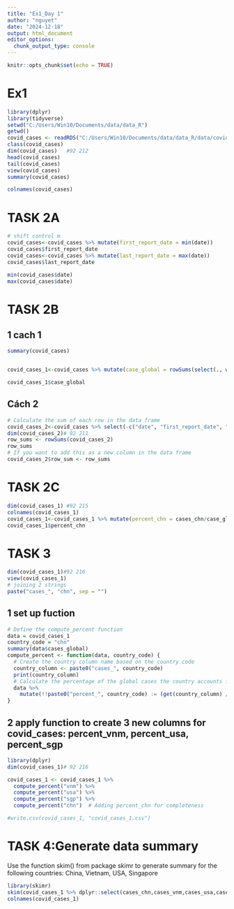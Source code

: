 ---
title: "Ex1_Day 1"
author: "nguyet"
date: "2024-12-18"
output: html_document
editor_options: 
  chunk_output_type: console
---

```{r setup, include=FALSE}
knitr::opts_chunk$set(echo = TRUE)
```

# Ex1

```{r}
library(dplyr)
library(tidyverse)
setwd("C:/Users/Win10/Documents/data/data_R")
getwd()
covid_cases <- readRDS("C:/Users/Win10/Documents/data/data_R/data/covid_cases.rds")
class(covid_cases)
dim(covid_cases)   #92 212
head(covid_cases)
tail(covid_cases)
view(covid_cases)
summary(covid_cases)

colnames(covid_cases)
```
# TASK 2A

```{r}
# shift control m
covid_cases<-covid_cases %>% mutate(first_report_date = min(date))
covid_cases$first_report_date
covid_cases<-covid_cases %>% mutate(last_report_date = max(date))
covid_cases$last_report_date

min(covid_cases$date)
max(covid_cases$date)
```

# TASK 2B

## 1 cach 1

```{r}
summary(covid_cases)


covid_cases_1<-covid_cases %>% mutate(case_global = rowSums(select(., where(is.numeric))))

covid_cases_1$case_global
```

## Cách 2

```{r}
# Calculate the sum of each row in the data frame
covid_cases_2<-covid_cases %>% select(-c("date", "first_report_date", "last_report_date"))
dim(covid_cases_2)# 92 211
row_sums <- rowSums(covid_cases_2)
row_sums
# If you want to add this as a new column in the data frame
covid_cases_2$row_sum <- row_sums
```

# TASK 2C
```{r}
dim(covid_cases_1) #92 215
colnames(covid_cases_1)
covid_cases_1<-covid_cases_1 %>% mutate(percent_chn = cases_chn/case_global)
covid_cases_1$percent_chn

```

# TASK 3

```{r}
dim(covid_cases_1)#92 216
view(covid_cases_1)
# joining 2 strings
paste("cases_", "chn", sep = "")

```

## 1 set up fuction

```{r}
# Define the compute_percent function
data = covid_cases_1
country_code = "chn"
summary(data$cases_global)
compute_percent <- function(data, country_code) {
  # Create the country column name based on the country code
  country_column <- paste0("cases_", country_code)
  print(country_column)
  # Calculate the percentage of the global cases the country accounts for
  data %>%
    mutate(!!paste0("percent_", country_code) := (get(country_column) / case_global) * 100)
}
```

## 2 apply function to create 3 new columns for covid_cases: percent_vnm, percent_usa, percent_sgp

```{r}
library(dplyr)
dim(covid_cases_1)# 92 216

covid_cases_1 <- covid_cases_1 %>%
  compute_percent("vnm") %>%
  compute_percent("usa") %>%
  compute_percent("sgp") %>%
  compute_percent("chn")  # Adding percent_chn for completeness

#write.csv(covid_cases_1, "covid_cases_1.csv")
```

# TASK 4:Generate data summary

Use the function skim() from package skimr to generate summary for the following countries: China, Vietnam, USA, Singapore

```{r}
library(skimr)
skim(covid_cases_1 %>% dplyr::select(cases_chn,cases_vnm,cases_usa,cases_sgp))
colnames(covid_cases_1)


```

